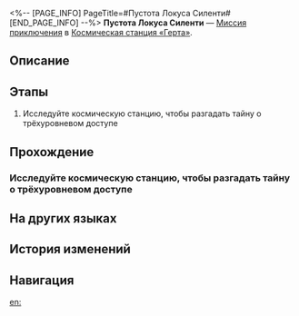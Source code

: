 <%-- [PAGE_INFO]
PageTitle=#Пустота Локуса Силенти#
[END_PAGE_INFO] --%>
{{Дополнить|Диалоги.}}
{{Миссия Инфобокс
|id              = 2000106
|Название        = 
|Изображение     = Миссия Пустота Локуса Силенти.png
|Тип             = Миссия приключения
|Событие         = 
|Глава           = 
|Условия         = Завершена [[Миссия Освоения]] «[[Неисчезающие тени]]»
|Персонажи       = Первопроходец; Системная подсказка
|СтартЛокация    = [[Космическая станция «Герта»]] — [[Главная контрольная зона]]
|Мир             = Космическая станция «Герта»
|Предыдущая      = 
|Следующая       = ???
|Награды         = Журнал приключений*2; Гертариумы*50; Кредиты*5 000
}}
'''Пустота Локуса Силенти''' — [[Миссия приключения]] в [[Космическая станция «Герта»]].

==Описание==
{{Описание|Пройдя тройную аутентификацию, вы случайно попадаете в заброшенную тайную комнату, где Аста хранила свои личные вещи.<br />Там вы узнаёте кое-что о прошлом Асты. Но, похоже, саму Асту это не слишком тревожит.}}

==Этапы==
# Исследуйте космическую станцию, чтобы разгадать тайну о трёхуровневом доступе

==Прохождение==
{{Дополнить}}
{{Диалог Конец}}

===Исследуйте космическую станцию, чтобы разгадать тайну о трёхуровневом доступе===
{{Описание миссии|тип=Миссия приключения|локация=Базовая зона|Сбой в системе идентификации Герты, таинственный люк с трёхуровневым доступом и три сломанных карточки доступа, разбросанные в разных местах...<br />Как только головоломка будет собрана, тайна, стоящая за ней, будет разгадана.}}
{{Диалог Начало}}

{{Диалог Конец}}

==На других языках==
{{На других языках
|en   = Emptiness of Locus Silentii
|zhs  = 宓堂空境
|zht  = 宓堂空境
|ja   = 伏堂空境
|ko   = 고요한 빈 공간
|es   = Vacuidad serena
|fr   = Le vide de Locus Silentii
|ru   = Пустота Локуса Силенти
|th   = ดินแดนที่เงียบสงัด
|vi   = Không Gian Cõi Lặng
|de   = Leere des Locus Silentii
|id   = Kekosongan Locus Silentii
|pt   = Vazio de Locus Silentii
}}

==История изменений==
{{История изменений|3.5}}

==Навигация==
{{Миссия приключения Навбокс|Глава }}

[[en:]]
